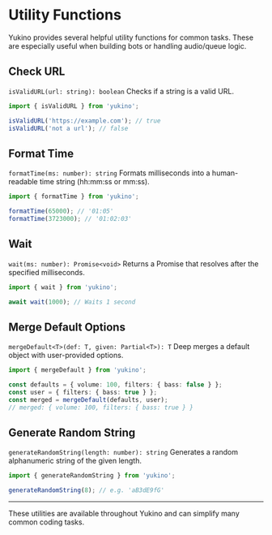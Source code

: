 # Utility Functions

Yukino provides several helpful utility functions for common tasks. These are especially useful when building bots or handling audio/queue logic.

## Check URL
`isValidURL(url: string): boolean`
Checks if a string is a valid URL.

```typescript
import { isValidURL } from 'yukino';

isValidURL('https://example.com'); // true
isValidURL('not a url'); // false
```

## Format Time
`formatTime(ms: number): string`
Formats milliseconds into a human-readable time string (hh:mm:ss or mm:ss).

```typescript
import { formatTime } from 'yukino';

formatTime(65000); // '01:05'
formatTime(3723000); // '01:02:03'
```

## Wait
`wait(ms: number): Promise<void>`
Returns a Promise that resolves after the specified milliseconds.

```typescript
import { wait } from 'yukino';

await wait(1000); // Waits 1 second
```

## Merge Default Options
`mergeDefault<T>(def: T, given: Partial<T>): T`
Deep merges a default object with user-provided options.

```typescript
import { mergeDefault } from 'yukino';

const defaults = { volume: 100, filters: { bass: false } };
const user = { filters: { bass: true } };
const merged = mergeDefault(defaults, user);
// merged: { volume: 100, filters: { bass: true } }
```

## Generate Random String
`generateRandomString(length: number): string`
Generates a random alphanumeric string of the given length.

```typescript
import { generateRandomString } from 'yukino';

generateRandomString(8); // e.g. 'aB3dE9fG'
```

---

These utilities are available throughout Yukino and can simplify many common coding tasks.